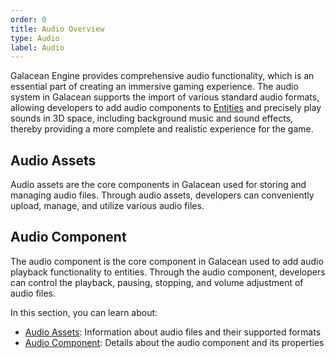 ```yaml
---
order: 0
title: Audio Overview
type: Audio
label: Audio
---
```


Galacean Engine provides comprehensive audio functionality, which is an essential part of creating an immersive gaming experience. The audio system in Galacean supports the import of various standard audio formats, allowing developers to add audio components to [Entities](/en/docs/core/entity) and precisely play sounds in 3D space, including background music and sound effects, thereby providing a more complete and realistic experience for the game.

## Audio Assets

Audio assets are the core components in Galacean used for storing and managing audio files. Through audio assets, developers can conveniently upload, manage, and utilize various audio files.

## Audio Component

The audio component is the core component in Galacean used to add audio playback functionality to entities. Through the audio component, developers can control the playback, pausing, stopping, and volume adjustment of audio files.

In this section, you can learn about:

-   [Audio Assets](/en/docs/audio/assets/): Information about audio files and their supported formats
-   [Audio Component](/en/docs/audio/component/): Details about the audio component and its properties